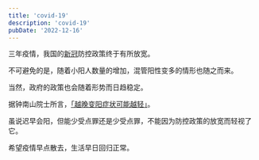 ```yaml
---
title: 'covid-19'
description: 'covid-19'
pubDate: '2022-12-16'
---
```


三年疫情，我国的[新冠](https://baike.baidu.com/item/%E6%96%B0%E5%9E%8B%E5%86%A0%E7%8A%B6%E7%97%85%E6%AF%92%E8%82%BA%E7%82%8E/24282529?fromtitle=COVID-19&fromid=24357637&fr=aladdin)防控政策终于有所放宽。

不可避免的是，随着小阳人数量的增加，混管阳性变多的情形也随之而来。

当然，政府的政策也会随着形势而日趋稳定。

据钟南山院士所言，[「越晚变阳症状可能越轻」](https://share.api.weibo.cn/share/355846130,4846993770545187.html?weibo_id=4846993770545187)。

虽说迟早会阳，但能少受点罪还是少受点罪，不能因为防控政策的放宽而轻视了它。

希望疫情早点散去，生活早日回归正常。
